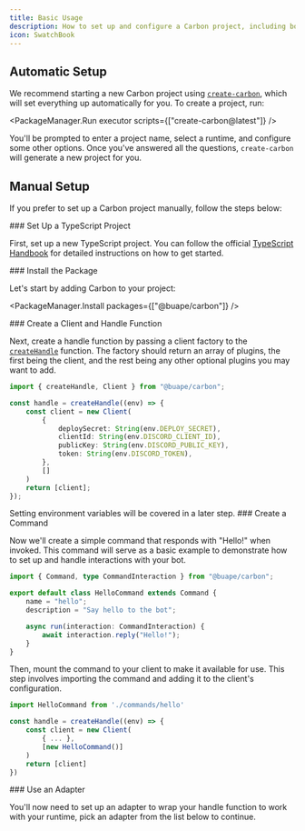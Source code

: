 ```yaml
---
title: Basic Usage
description: How to set up and configure a Carbon project, including both automatic and manual setup methods.
icon: SwatchBook
---
```


## Automatic Setup

We recommend starting a new Carbon project using [`create-carbon`](https://npmjs.com/package/create-carbon), which will set everything up automatically for you. To create a project, run:

<PackageManager.Run executor scripts={["create-carbon@latest"]} />

You'll be prompted to enter a project name, select a runtime, and configure some other options. Once you've answered all the questions, `create-carbon` will generate a new project for you.

## Manual Setup

If you prefer to set up a Carbon project manually, follow the steps below:


<Steps>

<Step>
### Set Up a TypeScript Project

First, set up a new TypeScript project. You can follow the official [TypeScript Handbook](https://www.typescriptlang.org/docs/handbook/intro.html) for detailed instructions on how to get started.

</Step>

<Step>
### Install the Package

Let's start by adding Carbon to your project:

<PackageManager.Install packages={["@buape/carbon"]} />
</Step>

<Step>
### Create a Client and Handle Function

Next, create a handle function by passing a client factory to the [`createHandle`](/api/functions/createhandle) function. The factory should return an array of plugins, the first being the client, and the rest being any other optional plugins you may want to add.

```ts title="src/index.ts"
import { createHandle, Client } from "@buape/carbon";

const handle = createHandle((env) => {
    const client = new Client(
        {
            deploySecret: String(env.DEPLOY_SECRET),
            clientId: String(env.DISCORD_CLIENT_ID),
            publicKey: String(env.DISCORD_PUBLIC_KEY),
            token: String(env.DISCORD_TOKEN),
        },
        []
    )
    return [client];
});
```

<Callout type="info">
Setting environment variables will be covered in a later step.
</Callout>

</Step>

<Step>
### Create a Command

Now we'll create a simple command that responds with "Hello!" when invoked. This command will serve as a basic example to demonstrate how to set up and handle interactions with your bot.

```ts title="src/commands/hello.ts"
import { Command, type CommandInteraction } from "@buape/carbon";

export default class HelloCommand extends Command {
    name = "hello";
    description = "Say hello to the bot";

    async run(interaction: CommandInteraction) {
        await interaction.reply("Hello!");
    }
}
```

Then, mount the command to your client to make it available for use. This step involves importing the command and adding it to the client's configuration.

```ts title="src/index.ts"
import HelloCommand from './commands/hello'

const handle = createHandle((env) => {
    const client = new Client(
        { ... },
        [new HelloCommand()]
    )
    return [client]
})
```

</Step>

<Step>
### Use an Adapter

You'll now need to set up an adapter to wrap your handle function to work with your runtime, pick an adapter from the list below to continue.

<Cards>
    <Card
        title="Cloudflare Workers"
        href="/adapters/cloudflare#manual-setup"
        description="Deploy your Carbon bot using Cloudflare Workers for a scalable, serverless environment."
    />
    <Card
        title="Next.js"
        href="/adapters/next#manual-setup"
        description="Integrate your Carbon bot with a Next.js application for seamless server-side rendering."
    />
    <Card
        title="Node.js"
        href="/adapters/node#manual-setup"
        description="Deploy your Carbon bot using Node.js for a flexible and robust server environment."
    />
    <Card
        title="Bun"
        href="/adapters/bun#manual-setup"
        description="Run your Carbon bot with Bun for a fast and lightweight alternative to Node.js."
    />
</Cards>
</Step>
</Steps>
